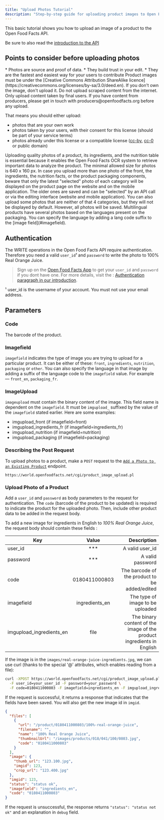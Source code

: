 ```yaml
---
title: "Upload Photos Tutorial"
description: "Step-by-step guide for uploading product images to Open Food Facts API with authentication and proper formatting"
---
```



This basic tutorial shows you how to upload an image of a product to the Open Food Facts API.

Be sure to also read the [introduction to the API](/docs/Product-Opener/api-docs)

## Points to consider before uploading photos

<Steps>
<Step title="Why photos are important on Open Food Facts">
* Photos are source and proof of data.
* They build trust in your edit.
* They are the fastest and easiest way for your users to contribute
</Step>
<Step title="Image license">
Product images must be under the [Creative Commons Attribution ShareAlike licence](https://creativecommons.org/licenses/by-sa/3.0/deed.en).
If you don't own the image, don't upload it. Do not upload scraped content from the internet. Only upload content taken by final users. If you have content from producers, please get in touch with producers@openfoodfacts.org before any upload.

That means you should either upload:

- photos that are your own work
- photos taken by your users, with their consent for this license (should be part of your service terms)
- photos already under this license or a compatible license ([cc-by](https://creativecommons.org/licenses/by/4.0/), [cc-0](https://creativecommons.org/share-your-work/public-domain/cc0/) or public domain)

</Step>
<Step title="Image Quality">
Uploading quality photos of a product, its ingredients, and the nutrition table is essential because it enables the Open Food Facts OCR system to retrieve important data to analyze the product. The minimal allowed size for photos is 640 x 160 px.
</Step>
<Step title="Upload Behavior">
In case you upload more than one photo of the front, the ingredients, the nutrition facts, or the product packaging components, beware that only the latest "selected" photo of each category will be displayed on the product page on the website and on the mobile application.
The older ones are saved and can be "selected" by an API call or via the editing interface (website and mobile application).
You can also upload some photos that are neither of that 4 categories, but they will not be displayed by default. However, all photos will be saved.
</Step>
<Step title="Label Languages">
Multilingual products have several photos based on the languages present on the packaging. You can specify the language by adding a lang code suffix to the [image field](#imagefield).
</Step>
</Steps>

## Authentication

The WRITE operations in the Open Food Facts API require authentication. Therefore you need a valid `user_id`¹ and `password` to write the photo to 100% Real Orange Juice.

> Sign up on the [Open Food Facts App](https://world.openfoodfacts.org/) to get your `user_id` and `password` if you dont have one.
> For more details, visit the : [Authentication paragraph in our introduction](/docs/Product-Opener/api-docs/index#authentication).

¹ user_id is the username of your account. You must not use your email address.

## Parameters

### Code

The barcode of the product.

### Imagefield

`imagefield` indicates the type of image you are trying to upload for a particular product. It can be either of these: `front`, `ingredients`, `nutrition`, `packaging` or `other`. You can also specify the language in that image by adding a suffix of the language code to the `imagefield` value. For example — `front_en`, `packaging_fr`.

### ImageUpload

`imageupload` must contain the binary content of the image. This field name is dependent on the `imagefield`. It must be `imgupload_` suffixed by the value of the `imagefield` stated earlier. Here are some examples:

- imgupload_front (if imagefield=front)
- imgupload_ingredients_fr (if imagefield=ingredients_fr)
- imgupload_nutrition (if imagefield=nutrition)
- imgupload_packaging (if imagefield=packaging)

### Describing the Post Request

To upload photos to a product, make a `POST` request to the [`Add a Photo to an Existing Product`](/docs/Product-Opener/v2#post-/cgi/product_image_upload.pl) endpoint.

```text title="Image Upload Endpoint"
https://world.openfoodfacts.net/cgi/product_image_upload.pl
```

### Upload Photo of a Product

Add a `user_id` and `password` as body parameters to the request for authentication. The `code` (barcode of the product to be updated) is required to indicate the product for the uploaded photo. Then, include other product data to be added in the request body.

To add a new image for ingredients in English to _100% Real Orange Juice_, the request body should contain these fields :

| Key                      |     Value      |                                                           Description |
| ------------------------ | :------------: | --------------------------------------------------------------------: |
| user_id                  |     \*\*\*     |                                                       A valid user_id |
| password                 |     \*\*\*     |                                                      A valid password |
| code                     | 0180411000803  |                         The barcode of the product to be added/edited |
| imagefield               | ingredients_en |                                      The type of image to be uploaded |
| imgupload_ingredients_en |      file      | The binary content of the image of the product ingredients in English |

If the image is in the `images/real-orange-juice-ingredients.jpg`, we can use curl (thanks to the special '@' attributes, which enables reading from a file):

```bash title="Upload Ingredients Image with cURL"
curl -XPOST https://world.openfoodfacts.net/cgi/product_image_upload.pl \
  -F user_id=your_user_id -F password=your_password \
  -F code=0180411000803 -F imagefield=ingredients_en -F imgupload_ingredients_en=@images/real-orange-juice-ingredients.jpg
```

If the request is successful, it returns a response that indicates that the fields have been saved.
You will also get the new image id in `imgid`.

```json
{
  "files": [
    {
      "url": "/product/0180411000803/100%-real-orange-juice",
      "filename": "",
      "name": "100% Real Orange Juice",
      "thumbnailUrl": "/images/products/018/041/100/0803.jpg",
      "code": "0180411000803"
    }
  ],
  "image": {
    "thumb_url": "123.100.jpg",
    "imgid": 123,
    "crop_url": "123.400.jpg"
  },
  "imgid": 123,
  "status": "status ok",
  "imagefield": "ingredients_en",
  "code": "0180411000803"
}
```

If the request is unsuccessful, the response returns `"status": "status not ok"` and an explanation in `debug` field.
